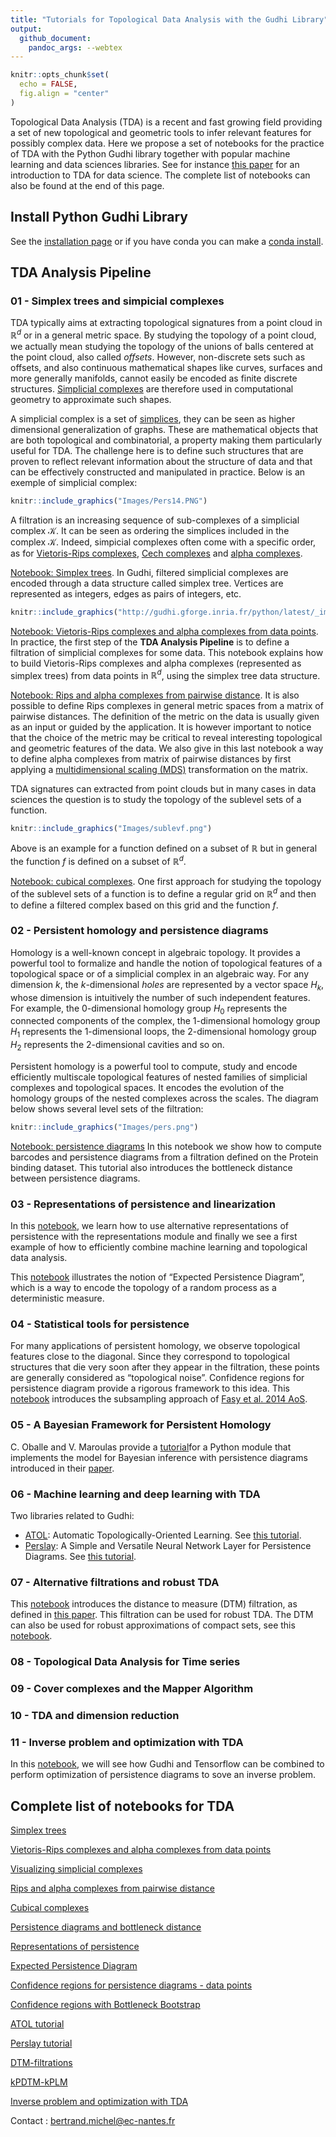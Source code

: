 ```yaml
---
title: "Tutorials for Topological Data Analysis with the Gudhi Library"
output: 
  github_document:
    pandoc_args: --webtex
---
```


```r
knitr::opts_chunk$set(
  echo = FALSE, 
  fig.align = "center"
)
```

Topological Data Analysis (TDA) is a recent and fast growing field providing a set of new topological and geometric tools to infer relevant features for possibly complex data. Here we propose a set of notebooks for the practice of TDA with the Python Gudhi library together with popular machine learning and data sciences libraries. See for instance [this paper](https://arxiv.org/abs/1710.04019) for an introduction to TDA for data science. The complete list of notebooks can also be found at the end of this page.

## Install Python Gudhi Library  

See the [installation page](http://gudhi.gforge.inria.fr/python/latest/installation.html) or if you have conda you can make a [conda install](https://anaconda.org/conda-forge/gudhi).

## TDA Analysis Pipeline

### 01 - Simplex trees and simpicial complexes

TDA typically aims at extracting topological signatures from a point cloud in $\mathbb{R}^d$ or in a general metric space. By studying the topology of a point cloud, we actually mean studying the topology of the unions of balls centered at the point cloud, also called *offsets*. However, non-discrete sets such as offsets, and also continuous mathematical shapes like curves, surfaces and more generally manifolds, cannot easily be encoded as finite discrete structures. [Simplicial complexes](https://en.wikipedia.org/wiki/Simplicial_complex) are therefore used in computational geometry to approximate such shapes. 

A simplicial complex is a set of [simplices](https://en.wikipedia.org/wiki/Simplex), they can be seen as higher dimensional generalization of graphs. These are mathematical objects that are both topological and combinatorial, a property making them particularly useful for TDA. The challenge here is to define such structures that are proven to reflect relevant information about the structure of data and that can be effectively constructed and manipulated in practice. Below is an exemple of simplicial complex:

```r
knitr::include_graphics("Images/Pers14.PNG")
```
 
A filtration is an increasing sequence of sub-complexes of a simplicial complex $\mathcal{K}$. It can be seen as ordering the simplices included in the complex $\mathcal{K}$. Indeed, simpicial complexes often come with a specific order, as for [Vietoris-Rips complexes](https://en.wikipedia.org/wiki/Vietoris%E2%80%93Rips_complex), [Cech complexes](https://en.wikipedia.org/wiki/%C4%8Cech_complex) and [alpha complexes](https://en.wikipedia.org/wiki/Alpha_shape#Alpha_complex). 

[Notebook: Simplex trees](Tuto-GUDHI-simplex-Trees.ipynb). In Gudhi, filtered simplicial complexes are encoded through a data structure called simplex tree. Vertices are represented as integers, edges as pairs of integers, etc.

```r
knitr::include_graphics("http://gudhi.gforge.inria.fr/python/latest/_images/Simplex_tree_representation.png")
```

[Notebook: Vietoris-Rips complexes and alpha complexes from data points](Tuto-GUDHI-simplicial-complexes-from-data-points.ipynb). In practice, the first step of the **TDA Analysis Pipeline** is to define a filtration of simplicial complexes for some data. This  notebook explains how to build Vietoris-Rips complexes and alpha complexes (represented as simplex trees) from data points in $\mathbb{R}^d$, using the simplex tree data structure.

[Notebook: Rips and alpha complexes from pairwise distance](Tuto-GUDHI-simplicial-complexes-from-distance-matrix.ipynb). It is also possible to define Rips complexes in general metric spaces from a matrix of pairwise distances. The definition of the metric on the data is usually given as an input or guided by the application. It is however important to notice that the choice of the metric may be critical to reveal interesting topological and geometric features of the data. We also give in this last notebook a way to define alpha complexes from matrix of pairwise distances by first applying a [multidimensional scaling (MDS)](https://en.wikipedia.org/wiki/Multidimensional_scaling) transformation on the matrix.

TDA signatures can extracted from point clouds but in many cases in data sciences the question is to study the topology of the sublevel sets of a function. 

```r
knitr::include_graphics("Images/sublevf.png")
```

Above is an example for a function defined on a subset of $\mathbb{R}$ but in general the function $f$ is defined on a subset of $\mathbb{R}^d$. 

[Notebook: cubical complexes](Tuto-GUDHI-cubical-complexes.ipynb).  One first approach for studying the topology of the sublevel sets of a function is to define a regular grid on $\mathbb{R}^d$ and then to define a filtered complex based on this grid and the function $f$.
 
### 02 - Persistent homology and persistence diagrams

Homology is a well-known concept in algebraic topology. It provides a powerful tool to formalize and handle the notion of topological features of a topological space or of a simplicial complex in an algebraic way. For any dimension $k$, the $k$-dimensional *holes* are represented by a vector space $H_k$, whose dimension is intuitively the number of such independent features. For example, the $0$-dimensional homology group $H_0$ represents the connected components of the complex, the $1$-dimensional homology group $H_1$ represents the $1$-dimensional loops, the $2$-dimensional homology group $H_2$ represents the $2$-dimensional cavities and so on.

Persistent homology is a powerful tool to compute, study and encode efficiently multiscale topological features of nested families of simplicial complexes and topological spaces. It encodes the evolution of the homology groups of the nested complexes across the scales. The diagram below shows several level sets of the filtration:

```r
knitr::include_graphics("Images/pers.png")
```

[Notebook: persistence diagrams](Tuto-GUDHI-persistence-diagrams.ipynb) In this notebook we show how to compute barcodes and persistence diagrams from a filtration defined on the Protein binding dataset. This tutorial also introduces the bottleneck distance between persistence diagrams. 

### 03 - Representations of persistence and linearization

In this [notebook](Tuto-GUDHI-representations.ipynb), we learn how to use alternative representations of persistence with the representations module and finally we see a first example of how to efficiently combine machine learning and topological data analysis.

This [notebook](Tuto-GUDHI-Expected-persistence-diagrams.ipynb) illustrates the notion of "Expected Persistence Diagram", which is a way to encode the topology of a random process as a deterministic measure.

### 04 - Statistical tools for persistence

For many applications of persistent homology, we observe topological features close to the diagonal. Since they correspond to topological structures that die very soon after they appear in the filtration, these points are generally considered as “topological noise”. Confidence regions for persistence diagram provide a rigorous framework to this idea. This [notebook](Tuto-GUDHI-ConfRegions-PersDiag-datapoints.ipynb) introduces the subsampling approach of [Fasy et al. 2014 AoS](https://projecteuclid.org/download/pdfview_1/euclid.aos/1413810729).

### 05 - A Bayesian Framework for Persistent Homology

C. Oballe and V. Maroulas provide a [tutorial](https://github.com/coballejr/misc/blob/master/Tuto-GUDHI-bayes-tda.ipynb)for a Python module that implements the model for Bayesian inference with persistence diagrams introduced in  their [paper](https://epubs.siam.org/doi/pdf/10.1137/19M1268719).

### 06 - Machine learning and deep learning with TDA

Two libraries related to Gudhi:  

- [ATOL](https://github.com/martinroyer/atol): Automatic Topologically-Oriented Learning. See [this tutorial](https://github.com/martinroyer/atol/blob/master/demo/atol-demo.ipynb).
- [Perslay](https://github.com/MathieuCarriere/perslay): A Simple and Versatile Neural Network Layer for Persistence Diagrams. See [this tutorial](https://github.com/MathieuCarriere/perslay/tree/master/tutorial).

### 07 - Alternative filtrations and robust TDA

This [notebook](Tuto-GUDHI-DTM-filtrations.ipynb) introduces the distance to measure (DTM) filtration, as defined in [this paper](https://arxiv.org/abs/1811.04757). This filtration can be used for robust TDA. The DTM can also be used for robust approximations of compact sets, see this [notebook](Tuto-GUDHI-kPDTM-kPLM.ipynb).

### 08 - Topological Data Analysis for Time series

### 09 - Cover complexes and the Mapper Algorithm

### 10 - TDA and dimension reduction

### 11 - Inverse problem and optimization with TDA 

In this [notebook](Tuto-GUDHI-optimization.ipynb), we will see how Gudhi and Tensorflow can be combined to perform optimization of persistence diagrams to sove an inverse problem.

## Complete list of notebooks for TDA

[Simplex trees](Tuto-GUDHI-simplex-Trees.ipynb)

[Vietoris-Rips complexes and alpha complexes from data points](Tuto-GUDHI-simplicial-complexes-from-data-points.ipynb)

[Visualizing simplicial complexes](Tuto-GUDHI-alpha-complex-visualization.ipynb)

[Rips and alpha complexes from pairwise distance](Tuto-GUDHI-simplicial-complexes-from-distance-matrix.ipynb)

[Cubical complexes](Tuto-GUDHI-cubical-complexes.ipynb)

[Persistence diagrams and bottleneck distance](Tuto-GUDHI-persistence-diagrams.ipynb)

[Representations of persistence](Tuto-GUDHI-representations.ipynb)

[Expected Persistence Diagram](Tuto-GUDHI-Expected-persistence-diagrams.ipynb)

[Confidence regions for persistence diagrams - data points](Tuto-GUDHI-ConfRegions-PersDiag-datapoints.ipynb)

[Confidence regions with Bottleneck Bootstrap](Tuto-GUDHI-ConfRegions-PersDiag-BottleneckBootstrap.ipynb)

[ATOL tutorial](https://github.com/martinroyer/atol/blob/master/demo/atol-demo.ipynb)

[Perslay tutorial](https://github.com/MathieuCarriere/perslay/tree/master/tutorial)

[DTM-filtrations](Tuto-GUDHI-DTM-filtrations.ipynb)

[kPDTM-kPLM](Tuto-GUDHI-kPDTM-kPLM.ipynb)

[Inverse problem and optimization with TDA](Tuto-GUDHI-optimization.ipynb)


Contact : <bertrand.michel@ec-nantes.fr>
